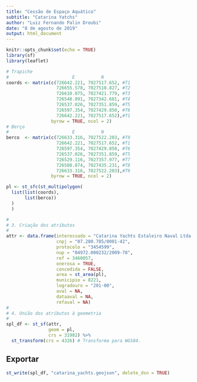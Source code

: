 ```yaml
---
title: "Cessão de Espaço Aquático"
subtitle: "Catarina Yatchs"
author: "Luiz Fernando Palin Droubi"
date: "8 de agosto de 2019"
output: html_document
---
```


```r
knitr::opts_chunk$set(echo = TRUE)
library(sf)
library(leaflet)

```

```r
# Trapiche
#                        E          N
coords <- matrix(c(726642.221, 7027517.652, #T1
                   726655.578, 7027510.827, #T2
                   726610.075, 7027421.779, #T3
                   726548.891, 7027342.681, #T4
                   726537.026, 7027351.859, #T5
                   726597.354, 7027429.850, #T6
                   726642.221, 7027517.652),#T1 
                 byrow = TRUE, ncol = 2)
# Berço
#                        E          N
berco  <- matrix(c(726633.316, 7027522.203, #T9
                   726642.221, 7027517.652, #T1
                   726597.354, 7027429.850, #T6
                   726537.026, 7027351.859, #T5
                   726529.116, 7027357.977, #T7
                   726588.874, 7027435.231, #T8
                   726633.316, 7027522.203),#T9
                 byrow = TRUE, ncol = 2)
```

```r
pl <- st_sfc(st_multipolygon(
  list(list(coords), 
       list(berco))
  )
  )
```

```r
#
# 3. Criação dos atributos  
#
attr <- data.frame(interessado = "Catarina Yachts Estaleiro Naval Ltda.",
                   cnpj = "07.280.785/0001-42",
                   protocolo = "3454599",
                   nup = "04972.000232/2009-78",
                   ref = 3460057,
                   onerosa = TRUE,
                   concedida = FALSE,
                   area = st_area(pl),
                   municipio = 8221,
                   logradouro = "201-00",
                   aval = NA,
                   dataaval = NA,
                   refaval = NA)
#
# 4. União dos atributos à geometria
#
spl_df <- st_sf(attr,
                geom = pl, 
                crs = 31982) %>%
  st_transform(crs = 4326) # Transforma para WGS84.
```

## Exportar

```r
st_write(spl_df, "catarina_yachts.geojson", delete_dsn = TRUE)
```

